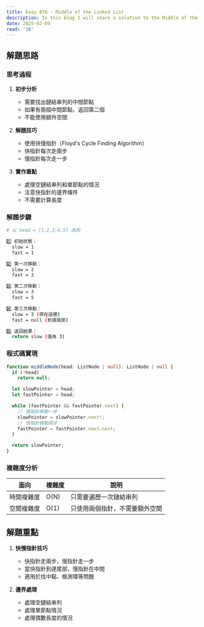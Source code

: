 ```yaml
---
title: Easy 876 - Middle of the Linked List
description: In this blog I will share a solution to the Middle of the Linked List problem.
date: 2025-02-09
read: '10'
---
```

## 解題思路

### 思考過程

1. **初步分析**
   - 需要找出鏈結串列的中間節點
   - 如果有兩個中間節點，返回第二個
   - 不能使用額外空間

2. **解題技巧**
   - 使用快慢指針（Floyd's Cycle Finding Algorithm）
   - 快指針每次走兩步
   - 慢指針每次走一步

3. **實作重點**
   - 處理空鏈結串列和單節點的情況
   - 注意快指針的邊界條件
   - 不需要計算長度

### 解題步驟

```bash
# 以 head = [1,2,3,4,5] 為例

1️⃣ 初始狀態：
  slow = 1
  fast = 1

2️⃣ 第一次移動：
  slow = 2
  fast = 3

3️⃣ 第二次移動：
  slow = 3
  fast = 5

4️⃣ 第三次移動：
  slow = 3 (停在這裡)
  fast = null (到達尾部)

5️⃣ 返回結果：
  return slow (值為 3)
```

### 程式碼實現

```typescript
function middleNode(head: ListNode | null): ListNode | null {
  if (!head)
    return null;

  let slowPointer = head;
  let fastPointer = head;

  while (fastPointer && fastPointer.next) {
    // 慢指針移動一步
    slowPointer = slowPointer.next!;
    // 快指針移動兩步
    fastPointer = fastPointer.next.next;
  }

  return slowPointer;
}
```

### 複雜度分析

| 面向 | 複雜度 | 說明 |
| --- | --- | --- |
| 時間複雜度 | O(N) | 只需要遍歷一次鏈結串列 |
| 空間複雜度 | O(1) | 只使用兩個指針，不需要額外空間 |

## 解題重點

1. **快慢指針技巧**
   - 快指針走兩步，慢指針走一步
   - 當快指針到達尾部，慢指針在中間
   - 適用於找中點、檢測環等問題

2. **邊界處理**
   - 處理空鏈結串列
   - 處理單節點情況
   - 處理偶數長度的情況
